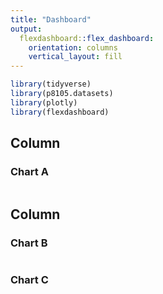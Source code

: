 ```yaml
---
title: "Dashboard"
output: 
  flexdashboard::flex_dashboard:
    orientation: columns
    vertical_layout: fill
---
```


```r
library(tidyverse)
library(p8105.datasets)
library(plotly)
library(flexdashboard)
```

Column {data-width=650}
-----------------------------------------------------------------------

### Chart A

```r

```

Column {data-width=350}
-----------------------------------------------------------------------

### Chart B

```r

```

### Chart C

```r

```


